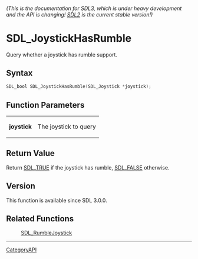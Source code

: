 ====== (This is the documentation for SDL3, which is under heavy development and the API is changing! [https://wiki.libsdl.org/ SDL2] is the current stable version!) ======
= SDL_JoystickHasRumble =

Query whether a joystick has rumble support.

== Syntax ==

<syntaxhighlight lang='c'>
SDL_bool SDL_JoystickHasRumble(SDL_Joystick *joystick);
</syntaxhighlight>

== Function Parameters ==

{|
|'''joystick'''
|The joystick to query
|}

== Return Value ==

Return [[SDL_TRUE]] if the joystick has rumble, [[SDL_FALSE]] otherwise.

== Version ==

This function is available since SDL 3.0.0.

== Related Functions ==

:[[SDL_RumbleJoystick]]

----
[[CategoryAPI]]


